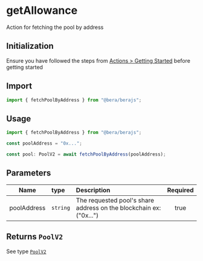 # getAllowance

Action for fetching the pool by address

## Initialization

Ensure you have followed the steps from [Actions > Getting Started](/actions/getting-started) before getting started

## Import

```ts
import { fetchPoolByAddress } from "@bera/berajs";
```

## Usage

```ts
import { fetchPoolByAddress } from "@bera/berajs";

const poolAddress = "0x...";

const pool: PoolV2 = await fetchPoolByAddress(poolAddress);
```

## Parameters

| Name        | type     | Description                                                        | Required |
| ----------- | :------- | :----------------------------------------------------------------- | :------: |
| poolAddress | `string` | The requested pool's share address on the blockchain ex: ("0x...") |   true   |

## Returns `PoolV2`

See type [`PoolV2`](/types/PoolV2)
